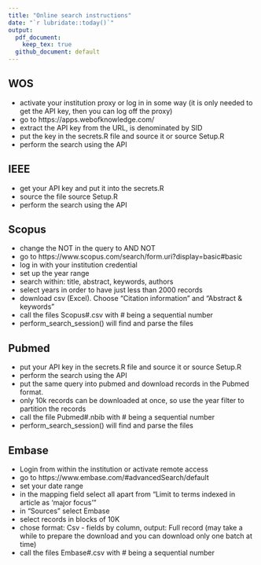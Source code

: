 ```yaml
---
title: "Online search instructions"
date: "`r lubridate::today()`"
output:
  pdf_document:
    keep_tex: true
  github_document: default
---
```


## WOS
- activate your institution proxy or log in in some way (it is only needed to get the API key, then you can log off the proxy)
- go to https://apps.webofknowledge.com/
- extract the API key from the URL, is denominated by SID
- put the key in the secrets.R file and source it or source Setup.R
- perform the search using the API

## IEEE
- get your API key and put it into the secrets.R
- source the file source Setup.R
- perform the search using the API

## Scopus
- change the NOT in the query to AND NOT
- go to https://www.scopus.com/search/form.uri?display=basic#basic
- log in with your institution credential
- set up the year range
- search within: title, abstract, keywords, authors
- select years in order to have just less than 2000 records
- download csv (Excel). Choose "Citation information" and "Abstract & keywords"
- call the files Scopus#.csv with # being a sequential number
- perform_search_session() will find and parse the files

## Pubmed
- put your API key in the secrets.R file and source it or source Setup.R
- perform the search using the API
- put the same query into pubmed and download records in the Pubmed format.
- only 10k records can be downloaded at once, so use the year filter to partition the records
- call the file Pubmed#.nbib with # being a sequential number
- perform_search_session() will find and parse the files

## Embase
- Login from within the institution or activate remote access
- go to https://www.embase.com/#advancedSearch/default
- set your date range
- in the mapping field select all apart from "Limit to terms indexed in article as 'major focus'"
- in "Sources" select Embase
- select records in blocks of 10K
- chose format: Csv - fields by column, output: Full record (may take a while to prepare the download and you can download only one batch at time)
- call the files Embase#.csv with # being a sequential number
